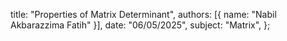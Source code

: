   title: "Properties of Matrix Determinant",
  authors: [{ name: "Nabil Akbarazzima Fatih" }],
  date: "06/05/2025",
  subject: "Matrix",
};

